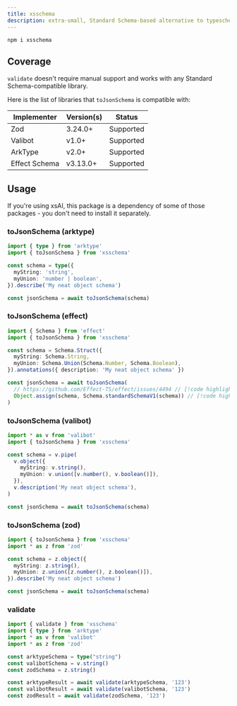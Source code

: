 ```yaml
---
title: xsschema
description: extra-small, Standard Schema-based alternative to typeschema.
---
```



<PkgSizeBadge pkg="xsschema" />

```package-install
npm i xsschema
```

## Coverage

`validate` doesn't require manual support and works with any Standard Schema-compatible library.

Here is the list of libraries that `toJsonSchema` is compatible with:

| Implementer | Version(s) | Status |
|---|---|---|
| Zod | 3.24.0+ | Supported |
| Valibot | v1.0+ | Supported |
| ArkType | v2.0+ | Supported |
| Effect Schema | v3.13.0+ | Supported |

## Usage

<Callout>
  If you're using xsAI, this package is a dependency of some of those packages - you don't need to install it separately.
</Callout>

### toJsonSchema (arktype)

```ts twoslash
import { type } from 'arktype'
import { toJsonSchema } from 'xsschema'

const schema = type({
  myString: 'string',
  myUnion: 'number | boolean',
}).describe('My neat object schema')

const jsonSchema = await toJsonSchema(schema)
```

### toJsonSchema (effect)

```ts twoslash
import { Schema } from 'effect'
import { toJsonSchema } from 'xsschema'

const schema = Schema.Struct({
  myString: Schema.String,
  myUnion: Schema.Union(Schema.Number, Schema.Boolean),
}).annotations({ description: 'My neat object schema' })

const jsonSchema = await toJsonSchema(
  // https://github.com/Effect-TS/effect/issues/4494 // [!code highlight]
  Object.assign(schema, Schema.standardSchemaV1(schema)) // [!code highlight]
)
```

### toJsonSchema (valibot)

```ts twoslash
import * as v from 'valibot'
import { toJsonSchema } from 'xsschema'

const schema = v.pipe(
  v.object({
    myString: v.string(),
    myUnion: v.union([v.number(), v.boolean()]),
  }),
  v.description('My neat object schema'),
)

const jsonSchema = await toJsonSchema(schema)
```

### toJsonSchema (zod)

```ts twoslash
import { toJsonSchema } from 'xsschema'
import * as z from 'zod'

const schema = z.object({
  myString: z.string(),
  myUnion: z.union([z.number(), z.boolean()]),
}).describe('My neat object schema')

const jsonSchema = await toJsonSchema(schema)
```

### validate

```ts twoslash
import { validate } from 'xsschema'
import { type } from 'arktype'
import * as v from 'valibot'
import * as z from 'zod'

const arktypeSchema = type("string")
const valibotSchema = v.string()
const zodSchema = z.string()

const arktypeResult = await validate(arktypeSchema, '123')
const valibotResult = await validate(valibotSchema, '123')
const zodResult = await validate(zodSchema, '123')
```
